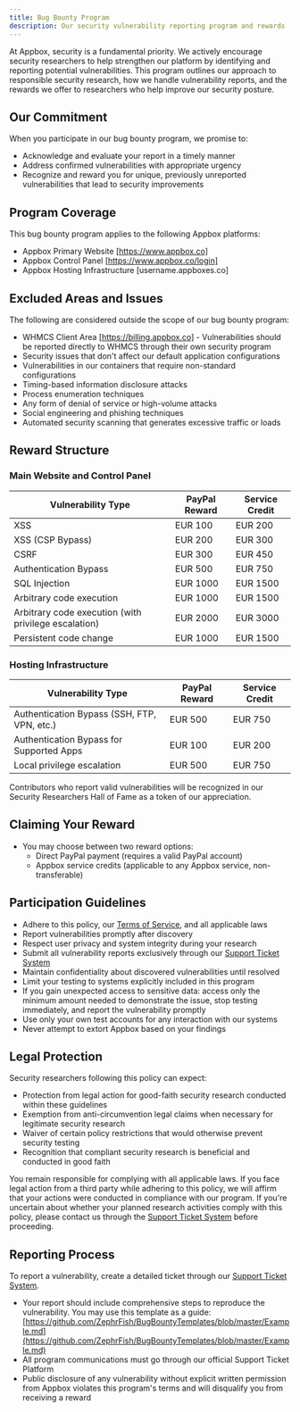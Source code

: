 ```yaml
---
title: Bug Bounty Program
description: Our security vulnerability reporting program and rewards
---
```


At Appbox, security is a fundamental priority. We actively encourage security researchers to help strengthen our platform by identifying and reporting potential vulnerabilities. This program outlines our approach to responsible security research, how we handle vulnerability reports, and the rewards we offer to researchers who help improve our security posture.

## Our Commitment

When you participate in our bug bounty program, we promise to:

* Acknowledge and evaluate your report in a timely manner
* Address confirmed vulnerabilities with appropriate urgency
* Recognize and reward you for unique, previously unreported vulnerabilities that lead to security improvements

## Program Coverage

This bug bounty program applies to the following Appbox platforms:

* Appbox Primary Website [https://www.appbox.co]
* Appbox Control Panel [https://www.appbox.co/login]
* Appbox Hosting Infrastructure [username.appboxes.co]

## Excluded Areas and Issues

The following are considered outside the scope of our bug bounty program:

* WHMCS Client Area [https://billing.appbox.co] - Vulnerabilities should be reported directly to WHMCS through their own security program
* Security issues that don't affect our default application configurations
* Vulnerabilities in our containers that require non-standard configurations
* Timing-based information disclosure attacks
* Process enumeration techniques
* Any form of denial of service or high-volume attacks
* Social engineering and phishing techniques
* Automated security scanning that generates excessive traffic or loads

## Reward Structure

### Main Website and Control Panel

| **Vulnerability Type**                               | **PayPal Reward** | **Service Credit** |
| ---------------------------------------------------- | ----------------- | ------------------ |
| XSS                                                  | EUR 100           | EUR 200            |
| XSS (CSP Bypass)                                     | EUR 200           | EUR 300            |
| CSRF                                                 | EUR 300           | EUR 450            |
| Authentication Bypass                                | EUR 500           | EUR 750            |
| SQL Injection                                        | EUR 1000          | EUR 1500           |
| Arbitrary code execution                             | EUR 1000          | EUR 1500           |
| Arbitrary code execution (with privilege escalation) | EUR 2000          | EUR 3000           |
| Persistent code change                               | EUR 1000          | EUR 1500           |

### Hosting Infrastructure

| Vulnerability Type                           | PayPal Reward | Service Credit |
| -------------------------------------------- | ------------- | -------------- |
| Authentication Bypass (SSH, FTP, VPN, etc.)  | EUR 500       | EUR 750        |
| Authentication Bypass for Supported Apps     | EUR 100       | EUR 200        |
| Local privilege escalation                   | EUR 500       | EUR 750        |

Contributors who report valid vulnerabilities will be recognized in our Security Researchers Hall of Fame as a token of our appreciation.

## Claiming Your Reward

* You may choose between two reward options:  
   * Direct PayPal payment (requires a valid PayPal account)
   * Appbox service credits (applicable to any Appbox service, non-transferable)

## Participation Guidelines

* Adhere to this policy, our [Terms of Service](/policies/terms-of-service), and all applicable laws
* Report vulnerabilities promptly after discovery
* Respect user privacy and system integrity during your research
* Submit all vulnerability reports exclusively through our [Support Ticket System](https://billing.appbox.co/submitticket.php?step=2&deptid=3)
* Maintain confidentiality about discovered vulnerabilities until resolved
* Limit your testing to systems explicitly included in this program
* If you gain unexpected access to sensitive data: access only the minimum amount needed to demonstrate the issue, stop testing immediately, and report the vulnerability promptly
* Use only your own test accounts for any interaction with our systems
* Never attempt to extort Appbox based on your findings

## Legal Protection

Security researchers following this policy can expect:

* Protection from legal action for good-faith security research conducted within these guidelines
* Exemption from anti-circumvention legal claims when necessary for legitimate security research
* Waiver of certain policy restrictions that would otherwise prevent security testing
* Recognition that compliant security research is beneficial and conducted in good faith

You remain responsible for complying with all applicable laws. If you face legal action from a third party while adhering to this policy, we will affirm that your actions were conducted in compliance with our program. If you're uncertain about whether your planned research activities comply with this policy, please contact us through the [Support Ticket System](https://billing.appbox.co/submitticket.php?step=2&deptid=3) before proceeding.

## Reporting Process

To report a vulnerability, create a detailed ticket through our [Support Ticket System](https://billing.appbox.co/submitticket.php?step=2&deptid=3).

* Your report should include comprehensive steps to reproduce the vulnerability. You may use this template as a guide: [https://github.com/ZephrFish/BugBountyTemplates/blob/master/Example.md](https://github.com/ZephrFish/BugBountyTemplates/blob/master/Example.md)
* All program communications must go through our official Support Ticket Platform
* Public disclosure of any vulnerability without explicit written permission from Appbox violates this program's terms and will disqualify you from receiving a reward 